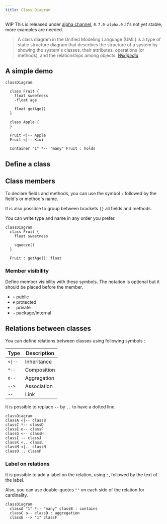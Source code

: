 ```yaml
---
title: Class Diagram
---
```


<span className="badge badge--info">WIP</span> This is released under [alpha channel](https://www.npmjs.com/package/@pintora/standalone?activeTab=versions), `0.7.0-alpha.0` .It's not yet stable, more examples are needed.

> A class diagram in the Unified Modeling Language (UML) is a type of static structure diagram that describes the structure of a system by showing the system's classes, their attributes, operations (or methods), and the relationships among objects.
> <cite><a href="https://en.wikipedia.org/wiki/Sequence_diagram">Wikipedia</a></cite>

## A simple demo

```pintora play
classDiagram

  class Fruit {
    float sweetness
    -float age

    float getAge()
  }

  class Apple {
  }

  Fruit <|-- Apple
  Fruit <|-- Kiwi

  Container "1" *-- "many" Fruit : holds
```

## Define a class

## Class members

To declare fields and methods, you can use the symbol `:` followed by the field's or method's name.

It is also possible to group between brackets `{}` all fields and methods.

You can write type and name in any order you prefer.

```pintora play
classDiagram
  class Fruit {
    float sweetness

    squeeze()
  }

  Fruit : getAge(): float
```

### Member visibility

Define member visibility with these symbols. The notaiton is optional but it should be placed before the member.

- `+` public
- `#` protected
- `-` private
- `~` package/internal

## Relations between classes

You can define relations between classes using following symbols :

| Type    | Description |
| ------- | ----------- |
| `<\|--` | Inheritance |
| `*--`   | Composition |
| `o--`   | Aggregation |
| `-->`   | Association |
| `--`    | Link        |

It is possible to replace `--` by `..` to have a dotted line.

```pintora play
classDiagram
classA <|-- classB
classC *-- classD
classE o-- classF
classG <-- classH
classI -- classJ
classK <.. classL
classM <|.. classN
classO .. classP
```

### Label on relations

It is possible to add a label on the relation, using `:`, followed by the text of the label.

Also, you can use double-quotes `""` on each side of the relation for cardinality.

```pintora play
classDiagram
  classA "1" *-- "many" classB : contains
  classC o-- classD : aggregation
  classE --> "1" classF
```
